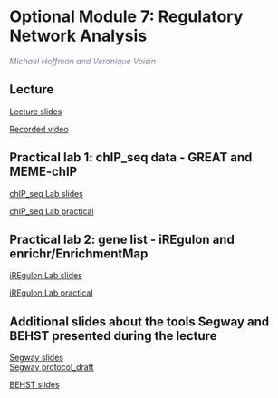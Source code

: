 # Optional Module 7: Regulatory Network Analysis {#intro-regulatory-networks}

*<font color="#827e9c">Michael Hoffman and Veronique Voisin</font>*

## Lecture  
 [Lecture slides](./lectures/Pathways_2021_Module5_lecture_MH.pdf)  

 [Recorded video](https://www.youtube.com/watch?v=6rKCUOqGtXA&list=PL3izGL6oi0S-xaoH8p9LnJD8RQm8eNWF2&index=5)

## Practical lab 1: chIP_seq data - GREAT and MEME-chIP
  [chIP_seq Lab slides](./lectures/Pathways_2021_Module5_practical_lab_CHIPseq_lab_vv.pdf)  

  [chIP_seq Lab practical](#regulatory_network_chipseq_lab)

## Practical lab 2: gene list - iREgulon and enrichr/EnrichmentMap

  [iREgulon Lab slides](./lectures/Pathways_2021_Module5lab_iregulon.pdf)  

  [iREgulon Lab practical](#regulatory_network_lab)
  
## Additional slides about the tools Segway and BEHST presented during the lecture 

  [Segway slides](./lectures/Pathways_2021_Segway_GMTK02_UTMIST_2021.pdf)  
  [Segway protocol_draft](./lectures/Pathways_2021_segway_semi_automated_genome_annotation_post_submission_draft.pdf)  
  
  [BEHST slides](./lectures/Pathways_2021_BEHST07_Asilomar_Chromatin_2020.pdf)  
